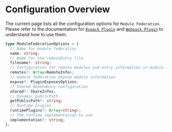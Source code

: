 # Configuration Overview

The current page lists all the configuration options for `Module Federation`. Please refer to the documentation for [`Rspack Plugin`](../guide/basic/rspack) and [`Webpack Plugin`](../guide/basic/webpack) to understand how to use them.

```ts
type ModuleFederationOptions = {
  // Name for module federation
  name: string;
  // Name for the remoteEntry file
  filename?: string;
  // Configuration for remote modules and entry information in module federation
  remotes?: Array<RemoteInfo>;
  // module federation expose module information
  expose?: PluginExposesOptions;
  // Shared dependency configuration
  shared?: ShareInfos;
  // Dynamic publicPath
  getPublicPath?: string;
  // Runtime plugins
  runtimePlugins?: Array<string>;
  // The runtime implementation to use
  implementation?: string;
};
```
